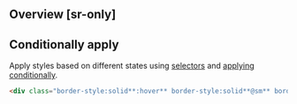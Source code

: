 ## Overview [sr-only]
<Overview/>

## Conditionally apply
Apply styles based on different states using [selectors](/guide/state-selectors) and [applying conditionally](/guide/applying-conditionally).
```html
<div class="border-style:solid**:hover** border-style:solid**@sm** border-style:solid**@dark** border-style:solid**@print**">…</div>
```

